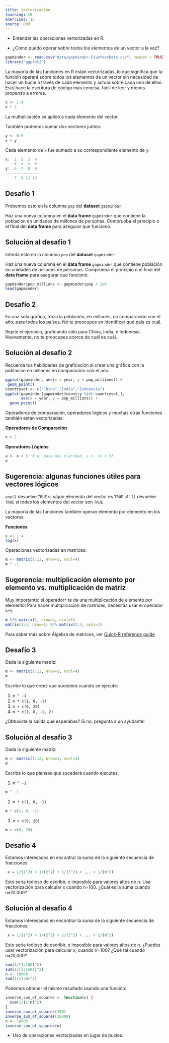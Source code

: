 ```yaml
---
title: Vectorización
teaching: 10
exercises: 15
source: Rmd
---
```


::::::::::::::::::::::::::::::::::::::: objectives

- Entender las operaciones vertorizadas en R.

::::::::::::::::::::::::::::::::::::::::::::::::::

:::::::::::::::::::::::::::::::::::::::: questions

- ¿Cómo puedo operar sobre todos los elementos de un vector a la vez?

::::::::::::::::::::::::::::::::::::::::::::::::::

```r
gapminder <- read.csv("data/gapminder-FiveYearData.csv", header = TRUE)
library("ggplot2")
```

La mayoría de las funciones en R están vectorizadas, lo que significa que la función
operará sobre todos los elementos de un vector sin necesidad de hacer un bucle a través
de cada elemento y actuar sobre cada uno de ellos. Esto hace la escritura de código más
concisa, fácil de leer y menos propenso a errores.

```r
x <- 1:4
x * 2
```

La multiplicación se aplicó a cada elemento del vector.

También podemos sumar dos vectores juntos:

```r
y <- 6:9
x + y
```

Cada elemento de `x` fue sumado a su correspondiente elemento de `y`:

```r
x:  1  2  3  4
    +  +  +  +
y:  6  7  8  9
---------------
    7  9 11 13
```

:::::::::::::::::::::::::::::::::::::::  challenge

## Desafío 1

Probemos esto en la columna `pop` del **dataset** `gapminder`.

Haz una nueva columna en el **data frame** `gapminder` que
contiene la población en unidades de millones de personas.
Comprueba el principio o el final del **data frame** para asegurar
que funcionó.

:::::::::::::::  solution

## Solución al desafío 1

Intenta esto en la columna `pop` del **dataset** `gapminder`.

Haz una nueva columna en el **data frame** `gapminder` que
contiene población en unidades de millones de personas.
Comprueba el principio o el final del **data frame** para asegurar
que funcionó.

```r
gapminder$pop_millions <- gapminder$pop / 1e6
head(gapminder)
```

:::::::::::::::::::::::::

::::::::::::::::::::::::::::::::::::::::::::::::::

:::::::::::::::::::::::::::::::::::::::  challenge

## Desafío 2

En una sola gráfica, traza la población, en
millones, en comparación con el año, para todos los países. No te preocupes en
identificar qué país es cuál.

Repite el ejercicio, graficando sólo para China, India, e
Indonesia. Nuevamente, no te preocupes acerca de cuál es cuál.

:::::::::::::::  solution

## Solución al desafío 2

Recuerda tus habilidades de graficación al crear una gráfica con la población en millones en comparación con el año.

```r
ggplot(gapminder, aes(x = year, y = pop_millions)) +
 geom_point()
countryset <- c("China","India","Indonesia")
ggplot(gapminder[gapminder$country %in% countryset,],
       aes(x = year, y = pop_millions)) +
  geom_point()
```

:::::::::::::::::::::::::

::::::::::::::::::::::::::::::::::::::::::::::::::

Operadores de comparación, operadores lógicos y muchas otras funciones también están
vectorizadas:

**Operadores de Comparación**

```r
x > 2
```

**Operadores Lógicos**

```r
a <- x > 3  # o, para más claridad, a <- (x > 3)
a
```

:::::::::::::::::::::::::::::::::::::::::  callout

## Sugerencia: algunas funciones útiles para vectores lógicos

`any()` devuelve `TRUE` si *algún* elemento del vector es `TRUE`
`all()` devuelve `TRUE` si *todos* los elementos del vector son `TRUE`


::::::::::::::::::::::::::::::::::::::::::::::::::

La mayoría de las funciones también operan elemento por elemento en los vectores:

**Funciones**

```r
x <- 1:4
log(x)
```

Operaciones vectorizadas en matrices:

```r
m <- matrix(1:12, nrow=3, ncol=4)
m * -1
```

:::::::::::::::::::::::::::::::::::::::::  callout

## Sugerencia: multiplicación elemento por elemento vs. multiplicación de matriz

Muy importante: el operador`*` te da una multiplicación de elemento por elemento!
Para hacer multiplicación de matrices, necesitás usar el operador `%*%`:

```r
m %*% matrix(1, nrow=4, ncol=1)
matrix(1:4, nrow=1) %*% matrix(1:4, ncol=1)
```

Para saber más sobre Álgebra de matrices, ver [Quick-R reference guide](https://www.statmethods.net/advstats/matrix.html)


::::::::::::::::::::::::::::::::::::::::::::::::::

:::::::::::::::::::::::::::::::::::::::  challenge

## Desafío 3

Dada la siguiente matriz:

```r
m <- matrix(1:12, nrow=3, ncol=4)
m
```

Escribe lo que crees que sucederá cuando se ejecute:

1. `m ^ -1`
2. `m * c(1, 0, -1)`
3. `m > c(0, 20)`
4. `m * c(1, 0, -1, 2)`

¿Obtuviste la salida que esperabas? Si no, pregunta a un ayudante!

:::::::::::::::  solution

## Solución al desafío 3

Dada la siguiente matriz:

```r
m <- matrix(1:12, nrow=3, ncol=4)
m
```

Escribe lo que piensas que sucederá cuando ejecutes:

1. `m ^ -1`

```r
m ^ -1
```

2. `m * c(1, 0, -1)`

```r
m * c(1, 0, -1)
```

3. `m > c(0, 20)`

```r
m > c(0, 20)
```

:::::::::::::::::::::::::

::::::::::::::::::::::::::::::::::::::::::::::::::

:::::::::::::::::::::::::::::::::::::::  challenge

## Desafío 4

Estamos interesados en encontrar la suma de la
siguiente secuencia de fracciones:

```r
 x = 1/(1^2) + 1/(2^2) + 1/(3^2) + ... + 1/(n^2)
```

Esto sería tedioso de escribir, e imposible para valores altos de
n. Usa vectorización para calcular x cuando n=100. ¿Cuál es la suma cuando
n=10.000?

:::::::::::::::  solution

## Solución al desafío 4

Estamos interesados en encontrar la suma de la
siguiente secuencia de fracciones:

```r
 x = 1/(1^2) + 1/(2^2) + 1/(3^2) + ... + 1/(n^2)
```

Esto sería tedioso de escribir, e imposible para
valores altos de n.
¿Puedes usar vectorización para calcular x, cuando n=100?
¿Qué tal cuando n=10,000?

```r
sum(1/(1:100)^2)
sum(1/(1:1e04)^2)
n <- 10000
sum(1/(1:n)^2)
```

Podemos obtener el mismo resultado usando una función:

```r
inverse_sum_of_squares <- function(n) {
  sum(1/(1:n)^2)
}
inverse_sum_of_squares(100)
inverse_sum_of_squares(10000)
n <- 10000
inverse_sum_of_squares(n)
```

:::::::::::::::::::::::::

::::::::::::::::::::::::::::::::::::::::::::::::::



:::::::::::::::::::::::::::::::::::::::: keypoints

- Uso de operaciones vectorizadas en lugar de bucles.

::::::::::::::::::::::::::::::::::::::::::::::::::


